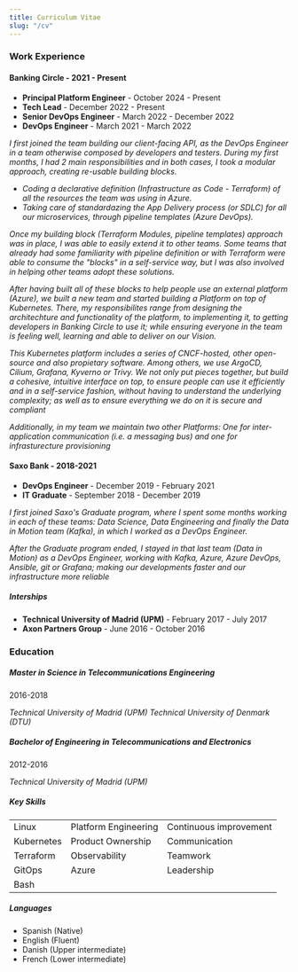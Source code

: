 ```yaml
---
title: Curriculum Vitae
slug: "/cv"
---
```


### Work Experience

#### Banking Circle - 2021 - Present

- **Principal Platform Engineer** - October 2024 - Present
- **Tech Lead** - December 2022 - Present
- **Senior DevOps Engineer** - March 2022 - December 2022
- **DevOps Engineer** - March 2021 - March 2022

*I first joined the team building our client-facing API, as the DevOps Engineer in a team otherwise composed by developers and testers. During my first months, I had 2 main responsibilities and in both cases, I took a modular approach, creating re-usable building blocks.*

- *Coding a declarative definition (Infrastructure as Code - Terraform) of all the resources the team was using in Azure.*
- *Taking care of standardazing the App Delivery process (or SDLC) for all our microservices, through pipeline templates (Azure DevOps).*

*Once my building block (Terraform Modules, pipeline templates) approach was in place, I was able to easily extend it to other teams. Some teams that already had some familiarity with pipeline definition or with Terraform were able to consume the "blocks" in a self-service way, but I was also involved in helping other teams adopt these solutions.*

*After having built all of these blocks to help people use an external platform (Azure), we built a new team and started building a Platform on top of Kubernetes. There, my responsibilites range from designing the architechture and functionality of the platform, to implementing it, to getting developers in Banking Circle to use it; while ensuring everyone in the team is feeling well, learning and able to deliver on our Vision.*

*This Kubernetes platform includes a series of CNCF-hosted, other open-source and also propietary software. Among others, we use ArgoCD, Cilium, Grafana, Kyverno or Trivy. We not only put pieces together, but build a cohesive, intuitive interface on top, to ensure people can use it efficiently and in a self-service fashion, without having to understand the underlying complexity; as well as to ensure everything we do on it is secure and compliant*

*Additionally, in my team we maintain two other Platforms: One for inter-application communication (i.e. a messaging bus) and one for infrasturecture provisioning*

#### Saxo Bank - 2018-2021

- **DevOps Engineer** - December 2019 - February 2021
- **IT Graduate** - September 2018 - December 2019

*I first joined Saxo's Graduate program, where I spent some months working in each of these teams: Data Science, Data Engineering and finally the Data in Motion team (Kafka), in which I worked as a DevOps Engineer.*

*After the Graduate program ended, I stayed in that last team (Data in Motion) as a DevOps Engineer, working with Kafka, Azure, Azure DevOps, Ansible, git or Grafana; making our developments faster and our infrastructure more reliable*

##### Interships

- **Technical University of Madrid (UPM)** - February 2017 - July 2017
- **Axon Partners Group** - June 2016 - October 2016

### Education

##### Master in Science in Telecommunications Engineering

2016-2018

*Technical University of Madrid (UPM)*
*Technical University of Denmark (DTU)*

##### Bachelor of Engineering in Telecommunications and Electronics

2012-2016

*Technical University of Madrid (UPM)*

##### Key Skills

||||
|-|-|-|
| Linux         | Platform Engineering | Continuous improvement    |
| Kubernetes    | Product Ownership    | Communication             |
| Terraform     | Observability        | Teamwork                  |
| GitOps        | Azure                | Leadership                |
| Bash |||

##### Languages

* Spanish (Native)
* English (Fluent)
* Danish (Upper intermediate)
* French (Lower intermediate)
